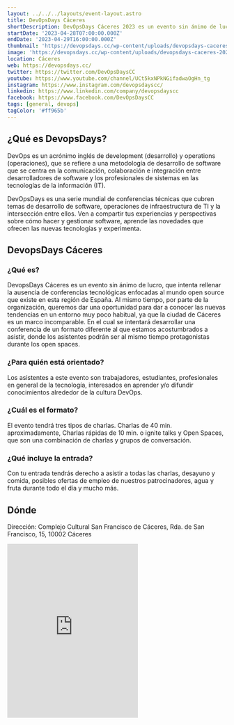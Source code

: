 ```yaml
---
layout: ../../../layouts/event-layout.astro
title: DevOpsDays Cáceres
shortDescription: DevOpsDays Cáceres 2023 es un evento sin ánimo de lucro, que intenta rellenar la ausencia de conferencias tecnológicas enfocadas al mundo open source que existe en esta región de España.
startDate: '2023-04-28T07:00:00.000Z'
endDate: '2023-04-29T16:00:00.000Z'
thumbnail: 'https://devopsdays.cc/wp-content/uploads/devopsdays-caceres-2023-inicio.jpg'
image: 'https://devopsdays.cc/wp-content/uploads/devopsdays-caceres-2023-inicio.jpg'
location: Cáceres
web: https://devopsdays.cc/
twitter: https://twitter.com/DevOpsDaysCC
youtube: https://www.youtube.com/channel/UCt5kxNPkNGifadwaOgHn_tg
instagram: https://www.instagram.com/devopsdayscc/
linkedin: https://www.linkedin.com/company/devopsdayscc
facebook: https://www.facebook.com/DevOpsDaysCC
tags: [general, devops]
tagColor: '#ff965b'
---
```


## ¿Qué es DevopsDays?

DevOps es un acrónimo inglés de development (desarrollo) y operations (operaciones), que se refiere a una metodología de desarrollo de software que se centra en la comunicación, colaboración e integración entre desarrolladores de software y los profesionales de sistemas en las tecnologías de la información (IT).

DevOpsDays es una serie mundial de conferencias técnicas que cubren temas de desarrollo de software, operaciones de infraestructura de TI y la intersección entre ellos. Ven a compartir tus experiencias y perspectivas sobre cómo hacer y gestionar software, aprende las novedades que ofrecen las nuevas tecnologías y experimenta.

## DevopsDays Cáceres

### ¿Qué es?

DevopsDays Cáceres es un evento sin ánimo de lucro, que intenta rellenar la ausencia de conferencias tecnológicas enfocadas al mundo open source que existe en esta región de España. Al mismo tiempo, por parte de la organización, queremos dar una oportunidad para dar a conocer las nuevas tendencias en un entorno muy poco habitual, ya que la ciudad de Cáceres es un marco incomparable. En el cual se intentará desarrollar una conferencia de un formato diferente al que estamos acostumbrados a asistir, donde los asistentes podrán ser al mismo tiempo protagonistas durante los open spaces.

### ¿Para quién está orientado?

Los asistentes a este evento son trabajadores, estudiantes, profesionales en general de la tecnología, interesados en aprender y/o difundir conocimientos alrededor de la cultura DevOps.

### ¿Cuál es el formato?

El evento tendrá tres tipos de charlas. Charlas de 40 min. aproximadamente, Charlas rápidas de 10 min. o ignite talks y Open Spaces, que son una combinación de charlas y grupos de conversación.

### ¿Qué incluye la entrada?

Con tu entrada tendrás derecho a asistir a todas las charlas, desayuno y comida, posibles ofertas de empleo de nuestros patrocinadores, agua y fruta durante todo el día y mucho más.

## Dónde

Dirección: Complejo Cultural San Francisco de Cáceres, Rda. de San Francisco, 15, 10002 Cáceres

<iframe
  className="w-full"
  height="400px"
  style="border:none;overflow:hidden"
  marginheight="0"
  marginwidth="0"
  aria-label="Complejo Cultural San Francisco de Cáceres, Rda. de San Francisco, 15, 10002 Cáceres"
  class="sek-lazy-loaded"
  src="https://www.google.com/maps/embed?pb=!1m18!1m12!1m3!1d3080.080017364514!2d-6.370071384164349!3d39.46752097948677!2m3!1f0!2f0!3f0!3m2!1i1024!2i768!4f13.1!3m3!1m2!1s0xd15dfcd81399783%3A0x574d387fc582e160!2sComplejo%20Cultural%20San%20Francisco!5e0!3m2!1ses!2ses!4v1677403591366!5m2!1ses!2ses"
></iframe>
